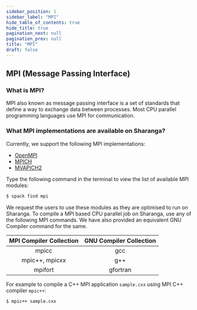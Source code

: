 ```yaml
---
sidebar_position: 1
sidebar_label: "MPI"
hide_table_of_contents: true
hide_title: true
pagination_next: null
pagination_prev: null
title: "MPI"
draft: false
---
```


## MPI (Message Passing Interface)

### What is MPI?

MPI also known as message passing interface is a set of standards that define a way to exchange data between processes. Most CPU parallel programming languages use MPI for communication.

### What MPI implementations are available on Sharanga?

Currently, we support the following MPI implementations:

- [OpenMPI](https://www.open-mpi.org/)
- [MPICH](https://www.mpich.org/)
- [MVAPICH2](https://mvapich.cse.ohio-state.edu/)

Type the following command in the terminal to view the list of available MPI modules:

```bash
$ spack find mpi
```

We request the users to use these modules as they are optimised to run on Sharanga. To compile a MPI based CPU parallel job on Sharanga, use any of the following MPI commands. We have also provided an equivalent GNU Compiler command for the same.

<div className="content-center">

| MPI Compiler Collection | GNU Compiler Collection |
| :---------------------: | :---------------------: |
|          mpicc          |           gcc           |
|     mpic++, mpicxx      |           g++           |
|         mpifort         |        gfortran         |

</div>

For example to compile a C++ MPI application `sample.cxx` using MPI C++ compiler `mpic++`:

```bash
$ mpic++ sample.cxx
```
